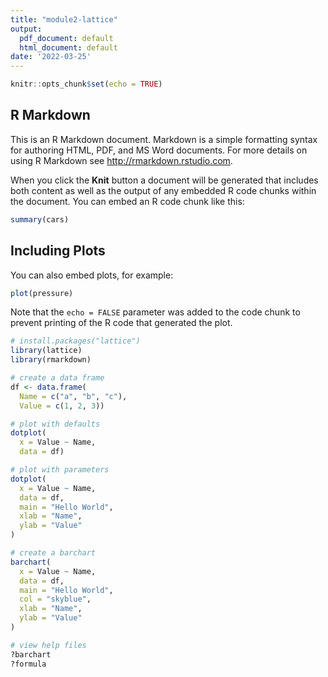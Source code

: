 ```yaml
---
title: "module2-lattice"
output:
  pdf_document: default
  html_document: default
date: '2022-03-25'
---
```


```r
knitr::opts_chunk$set(echo = TRUE)
```

## R Markdown

This is an R Markdown document. Markdown is a simple formatting syntax for authoring HTML, PDF, and MS Word documents. For more details on using R Markdown see <http://rmarkdown.rstudio.com>.

When you click the **Knit** button a document will be generated that includes both content as well as the output of any embedded R code chunks within the document. You can embed an R code chunk like this:

```r
summary(cars)
```

## Including Plots

You can also embed plots, for example:

```r
plot(pressure)
```

Note that the `echo = FALSE` parameter was added to the code chunk to prevent printing of the R code that generated the plot.
```r
# install.packages("lattice")
library(lattice)
library(rmarkdown)

# create a data frame
df <- data.frame(
  Name = c("a", "b", "c"),
  Value = c(1, 2, 3))

# plot with defaults
dotplot(
  x = Value ~ Name,
  data = df)
```
```r
# plot with parameters
dotplot(
  x = Value ~ Name,
  data = df,
  main = "Hello World",
  xlab = "Name",
  ylab = "Value"
)
```
```r
# create a barchart
barchart(
  x = Value ~ Name,
  data = df,
  main = "Hello World",
  col = "skyblue",
  xlab = "Name",
  ylab = "Value"
)
```
```r
# view help files
?barchart
?formula
```
